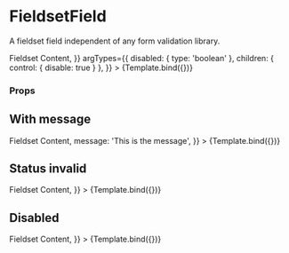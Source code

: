
<Meta title="Components/Form/FieldsetField" component={FieldsetField} />

# FieldsetField

A fieldset field independent of any form validation library.


<Canvas>
  <Story
    name="Default"
    args={{
      label: 'Label',
      children: <>Fieldset Content</>,
    }}
    argTypes={{
      disabled: { type: 'boolean' },
      children: { control: { disable: true } },
    }}
  >
    {Template.bind({})}
  </Story>
</Canvas>

### Props

<ArgsTable story="Default" />

## With message

<Canvas>
  <Story
    name="With message"
    args={{
      label: 'Label',
      children: <>Fieldset Content</>,
      message: 'This is the message',
    }}
  >
    {Template.bind({})}
  </Story>
</Canvas>

## Status invalid

<Canvas>
  <Story
    name="Status invalid"
    args={{
      label: 'Label',
      message: 'This is the message',
      status: Status.invalid,
      children: <>Fieldset Content</>,
    }}
  >
    {Template.bind({})}
  </Story>
</Canvas>

## Disabled

<Canvas>
  <Story
    name="Disabled"
    args={{
      label: 'Label',
      message: 'This is the message',
      disabled: true,
      children: <>Fieldset Content</>,
    }}
  >
    {Template.bind({})}
  </Story>
</Canvas>
